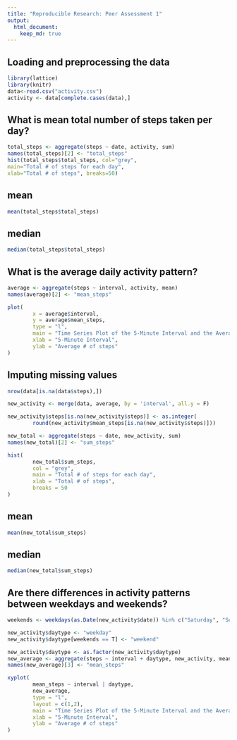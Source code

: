 ```yaml
---
title: "Reproducible Research: Peer Assessment 1"
output: 
  html_document:
    keep_md: true
---
```



## Loading and preprocessing the data
```r
library(lattice)
library(knitr)
data<-read.csv("activity.csv")
activity <- data[complete.cases(data),]
```


## What is mean total number of steps taken per day?
```r
total_steps <- aggregate(steps ~ date, activity, sum)
names(total_steps)[2] <- "total_steps"
hist(total_steps$total_steps, col="grey", 
main="Total # of steps for each day", 
xlab="Total # of steps", breaks=50)
```

## mean
```r
mean(total_steps$total_steps)
```

## median
```r
median(total_steps$total_steps)
```

## What is the average daily activity pattern?
```r
average <- aggregate(steps ~ interval, activity, mean)
names(average)[2] <- "mean_steps"

plot(
        x = average$interval,
        y = average$mean_steps,
        type = "l",
        main = "Time Series Plot of the 5-Minute Interval and the Average # of steps",
        xlab = "5-Minute Interval",
        ylab = "Average # of steps"
)
```

## Imputing missing values
```r
nrow(data[is.na(data$steps),])

new_activity <- merge(data, average, by = 'interval', all.y = F)

new_activity$steps[is.na(new_activity$steps)] <- as.integer(
        round(new_activity$mean_steps[is.na(new_activity$steps)]))

new_total <- aggregate(steps ~ date, new_activity, sum)
names(new_total)[2] <- "sum_steps"

hist(
        new_total$sum_steps,
        col = "grey",
        main = "Total # of steps for each day",
        xlab = "Total # of steps",
        breaks = 50
)
```

## mean
```r
mean(new_total$sum_steps)
```
## median
```r
median(new_total$sum_steps)
```

## Are there differences in activity patterns between weekdays and weekends?
```r
weekends <- weekdays(as.Date(new_activity$date)) %in% c("Saturday", "Sunday")

new_activity$daytype <- "weekday"
new_activity$daytype[weekends == T] <- "weekend"

new_activity$daytype <- as.factor(new_activity$daytype)
new_average <- aggregate(steps ~ interval + daytype, new_activity, mean)
names(new_average)[3] <- "mean_steps"

xyplot(
        mean_steps ~ interval | daytype,
        new_average,
        type = "l",
        layout = c(1,2),
        main = "Time Series Plot of the 5-Minute Interval and the Average # of steps",
        xlab = "5-Minute Interval",
        ylab = "Average # of steps"
)
```